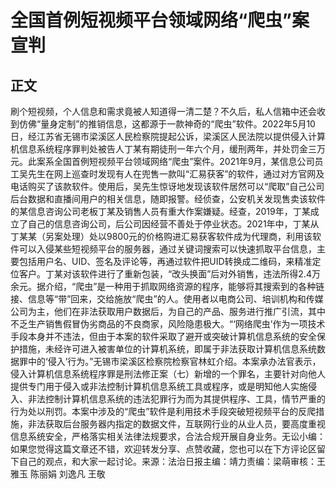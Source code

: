# 全国首例短视频平台领域网络“爬虫”案宣判
## 正文
刷个短视频，个人信息和需求竟被人知道得一清二楚？不久后，私人信箱中还会收到仿佛“量身定制”的推销信息，这都源于一款神奇的“爬虫”软件。2022年5月10日，经江苏省无锡市梁溪区人民检察院提起公诉，梁溪区人民法院以提供侵入计算机信息系统程序罪判处被告人丁某有期徒刑一年六个月，缓刑两年，并处罚金三万元。此案系全国首例短视频平台领域网络“爬虫”案件。2021年9月，某信息公司员工吴先生在网上巡查时发现有人在兜售一款叫“汇易获客”的软件，通过对方官网及电话购买了该款软件。使用后，吴先生惊讶地发现该软件居然可以“爬取”自己公司后台数据和直播间用户的相关信息，随即报警。经侦查，公安机关发现售卖该软件的某信息咨询公司老板丁某及销售人员有重大作案嫌疑。经查，2019年，丁某成立了自己的信息咨询公司，后公司因经营不善处于停业状态。2021年中，丁某从丁某某（另案处理）处以9800元的价格购进汇易获客软件成为代理商，利用该软件可以入侵某些短视频平台的服务器，通过关键词搜索可以快速抓取平台信息，主要包括用户名、UID、签名及评论等，再通过软件把UID转换成二维码，来精准定位客户。丁某对该软件进行了重新包装，“改头换面”后对外销售，违法所得2.4万余元。据介绍，“爬虫”是一种用于抓取网络资源的程序，能够将其搜索到的各种链接、信息等“带”回来，交给施放“爬虫”的人。使用者以电商公司、培训机构和传媒公司为主，他们在非法获取用户数据后，为自己的产品、服务进行推广引流，其中不乏生产销售假冒伪劣商品的不良商家，风险隐患极大。“‘网络爬虫’作为一项技术手段本身并不违法，但由于本案的软件采取了避开或突破计算机信息系统的安全保护措施，未经许可进入被害单位的计算机系统，即属于非法获取计算机信息系统数据罪中的‘侵入’行为。”无锡市梁溪区检察院检察官林虹介绍。本案承办法官表示，侵入计算机信息系统程序罪是刑法修正案（七）新增的一个罪名，主要针对向他人提供专门用于侵入或非法控制计算机信息系统工具或程序，或是明知他人实施侵入、非法控制计算机信息系统的违法犯罪行为而为其提供程序、工具，情节严重的行为处以刑罚。本案中涉及的“爬虫”软件是利用技术手段突破短视频平台的反爬措施，非法获取后台服务器内指定的数据文件，互联网行业的从业人员，要高度重视信息系统安全，严格落实相关法律法规要求，合法合规开展自身业务。无讼小编：如果您觉得这篇文章还不错，欢迎转发分享、点赞收藏，您也可以在下方评论区留下自己的观点，和大家一起讨论。来源：法治日报主编：靖力责编：梁萌审核：王雅玉 陈丽娟 刘逸凡 王敬
